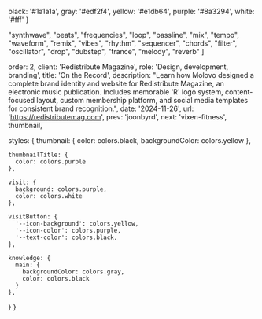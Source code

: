 
  black: '#1a1a1a',
  gray: '#edf2f4',
  yellow: '#e1db64',
  purple: '#8a3294',
  white: '#fff'
}

  "synthwave",
  "beats",
  "frequencies",
  "loop",
  "bassline",
  "mix",
  "tempo",
  "waveform",
  "remix",
  "vibes",
  "rhythm",
  "sequencer",
  "chords",
  "filter",
  "oscillator",
  "drop",
  "dubstep",
  "trance",
  "melody",
  "reverb"
]

  order: 2,
  client: 'Redistribute Magazine',
  role: 'Design, development, branding',
  title: 'On the Record',
  description: "Learn how Molovo designed a complete brand identity and website for Redistribute Magazine, an electronic music publication. Includes memorable 'R' logo system, content-focused layout, custom membership platform, and social media templates for consistent brand recognition.",
  date: '2024-11-26',
  url: 'https://redistributemag.com',
  prev: 'joonbyrd',
  next: 'vixen-fitness',
  thumbnail,

  styles: {
    thumbnail: {
      color: colors.black,
      backgroundColor: colors.yellow
    },

    thumbnailTitle: {
      color: colors.purple
    },

    visit: {
      background: colors.purple,
      color: colors.white
    },

    visitButton: {
      '--icon-background': colors.yellow,
      '--icon-color': colors.purple,
      '--text-color': colors.black,
    },

    knowledge: {
      main: {
        backgroundColor: colors.gray,
        color: colors.black
      }
    },
  }
}
